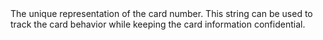   

  
<ParamField body="Fingerprint" type="string" required>     
The unique representation of the card number. This string can be used to track the card behavior while keeping the card information confidential.   

<Expandable title="properties">  

</Expandable> 
</ParamField>